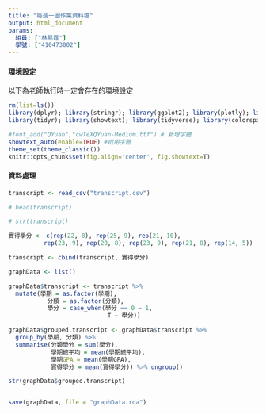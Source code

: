 ```yaml
---
title: "每週一圖作業資料檔"
output: html_document
params:
  組員: ["林易霆"]  
  學號: ["410473002"]
---
```


#### 環境設定

以下為老師執行時一定會存在的環境設定
```r
rm(list=ls())
library(dplyr); library(stringr); library(ggplot2); library(plotly); library(lubridate); library(readr); library(colorspace); library(grDevices); library(shiny); library(shinyjs); library(scales)
library(tidyr); library(showtext); library(tidyverse); library(colorspace)

#font_add("QYuan","cwTeXQYuan-Medium.ttf") # 新增字體
showtext_auto(enable=TRUE) #啟用字體
theme_set(theme_classic())
knitr::opts_chunk$set(fig.align='center', fig.showtext=T)
```

#### 資料處理
  
```r
transcript <- read_csv("transcript.csv")

# head(transcript)

# str(transcript)

實得學分 <- c(rep(22, 8), rep(25, 9), rep(21, 10),
          rep(23, 9), rep(20, 8), rep(23, 9), rep(21, 8), rep(14, 5))

transcript <- cbind(transcript, 實得學分)

graphData <- list()

graphData$transcript <- transcript %>%
  mutate(學期 = as.factor(學期),
           分類 = as.factor(分類),
           學分 = case_when(學分 == 0 ~ 1,
                            T ~ 學分))

graphData$grouped.transcript <- graphData$transcript %>%
  group_by(學期, 分類) %>%
  summarise(分類學分 = sum(學分),
            學期總平均 = mean(學期總平均),
            學期GPA = mean(學期GPA),
            實得學分 = mean(實得學分)) %>% ungroup()

str(graphData$grouped.transcript)


save(graphData, file = "graphData.rda")
```